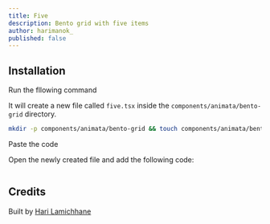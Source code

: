 ```yaml
---
title: Five
description: Bento grid with five items
author: harimanok_
published: false
---
```


<ComponentPreview name="bento-grid-five--docs" />

## Installation

<Steps>
<Step>Run the fllowing command</Step>

It will create a new file called `five.tsx` inside the `components/animata/bento-grid` directory.

```bash
mkdir -p components/animata/bento-grid && touch components/animata/bento-grid/five.tsx
```

<Step>Paste the code</Step>

Open the newly created file and add the following code:

```jsx file=<rootDir>/animata/bento-grid/five.tsx

```

</Steps>

## Credits

Built by [Hari Lamichhane](https://github.com/hari)
